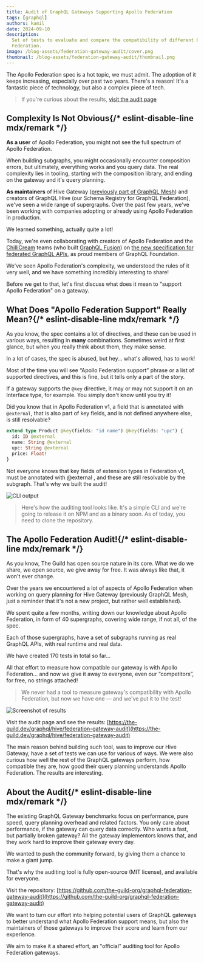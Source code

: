 ```yaml
---
title: Audit of GraphQL Gateways Supporting Apollo Federation
tags: [graphql]
authors: kamil
date: 2024-09-10
description:
  Set of tests to evaluate and compare the compatibility of different GraphQL gateways with Apollo
  Federation.
image: /blog-assets/federation-gateway-audit/cover.png
thumbnail: /blog-assets/federation-gateway-audit/thumbnail.png
---
```



The Apollo Federation spec is a hot topic, we must admit. The adoption of it keeps increasing,
especially over past two years. There's a reason! It's a fantastic piece of technology, but also a
complex piece of tech.

> If you're curious about the results, [visit the audit page](https://the-guild.dev/graphql/hive/federation-gateway-audit)

## Complexity Is Not Obvious{/* eslint-disable-line mdx/remark */}

**As a user** of Apollo Federation, you might not see the full spectrum of Apollo Federation.

When building subgraphs, you might occasionally encounter composition errors, but ultimately,
everything works and you query data. The real complexity lies in tooling, starting with the
composition library, and ending on the gateway and it's query planning.

**As maintainers** of Hive Gateway
([previously part of GraphQL Mesh](/blog/graphql-mesh-v1-hive-gateway-v1)) and creators of GraphQL
Hive (our Schema Registry for GraphQL Federation), we've seen a wide range of supergraphs. Over the
past few years, we've been working with companies adopting or already using Apollo Federation in
production.

We learned something, actually quite a lot!

Today, we're even collaborating with creators of Apollo Federation and the
[ChilliCream](https://chillicream.com/) teams (who built
[GraphQL Fusion](https://chillicream.com/blog/2023/08/15/graphql-fusion/)) on
[the new specification for federated GraphQL APIs](https://graphql.org/blog/2024-05-16-composite-schemas-announcement/),
as proud members of GraphQL Foundation.

We've seen Apollo Federation's complexity, we understood the rules of it very well, and we have
something incredibly interesting to share!

Before we get to that, let's first discuss what does it mean to "support Apollo Federation" on a
gateway.

## What Does "Apollo Federation Support" Really Mean?{/* eslint-disable-line mdx/remark */}

As you know, the spec contains a lot of directives, and these can be used in various ways, resulting
in **many** combinations. Sometimes weird at first glance, but when you really think about them,
they make sense.

In a lot of cases, the spec is abused, but hey… what's allowed, has to work!

Most of the time you will see “Apollo Federation support” phrase or a list of supported directives,
and this is fine, but it tells only a part of the story.

If a gateway supports the `@key` directive, it may or may not support it on an Interface type, for
example. You simply don't know until you try it!

Did you know that in Apollo Federation v1, a field that is annotated with `@external`, that is also
part of key fields, and is not defined anywhere else, is still resolvable?

```graphql
extend type Product @key(fields: "id name") @key(fields: "upc") {
  id: ID @external
  name: String @external
  upc: String @external
  price: Float!
}
```

Not everyone knows that key fields of extension types in Federation v1, must be annotated with
@external , and these are still resolvable by the subgraph. That's why we built the audit!

![CLI output](/blog-assets/federation-gateway-audit/cli-not-compatible.png)

> Here's how the auditing tool looks like. It's a simple CLI and we're going to release it on NPM
> and as a binary soon. As of today, you need to clone the repository.

## The Apollo Federation Audit!{/* eslint-disable-line mdx/remark */}

As you know, The Guild has open source nature in its core. What we do we share, we open source, we
give away for free. It was always like that, it won't ever change.

Over the years we encountered a lot of aspects of Apollo Federation when working on query planning
for Hive Gateway (previously GraphQL Mesh, just a reminder that it's not a new project, but rather
well established).

We spent quite a few months, writing down our knowledge about Apollo Federation, in form of 40
supergraphs, covering wide range, if not all, of the spec.

Each of those supergraphs, have a set of subgraphs running as real GraphQL APIs, with real runtime
and real data.

We have created 170 tests in total so far…

All that effort to measure how compatible our gateway is with Apollo Federation... and now we give
it away to everyone, even our “competitors”, for free, no strings attached!

> We never had a tool to measure gateway's compatibility with Apollo Federation, but now we have one
> — and we've put it to the test!

![Screenshot of results](/blog-assets/federation-gateway-audit/results.png)

Visit the audit page and see the results:
[https://the-guild.dev/graphql/hive/federation-gateway-audit](https://the-guild.dev/graphql/hive/federation-gateway-audit)

The main reason behind building such tool, was to improve our Hive Gateway, have a set of tests we
can use for various of ways. We were also curious how well the rest of the GraphQL gateways perform,
how compatible they are, how good their query planning understands Apollo Federation. The results
are interesting.

## About the Audit{/* eslint-disable-line mdx/remark */}

The existing GraphQL Gateway benchmarks focus on performance, pure speed, query planning overhead
and related factors. You only care about performance, if the gateway can query data correctly. Who
wants a fast, but partially broken gateway? All the gateway implementors knows that, and they work
hard to improve their gateway every day.

We wanted to push the community forward, by giving them a chance to make a giant jump.

That's why the auditing tool is fully open-source (MIT license), and available for everyone.

Visit the repository:
[https://github.com/the-guild-org/graphql-federation-gateway-audit](https://github.com/the-guild-org/graphql-federation-gateway-audit)

We want to turn our effort into helping potential users of GraphQL gateways to better understand
what Apollo Federation support means, but also the maintainers of those gateways to improve their
score and learn from our experience.

We aim to make it a shared effort, an "official" auditing tool for Apollo Federation gateways.
